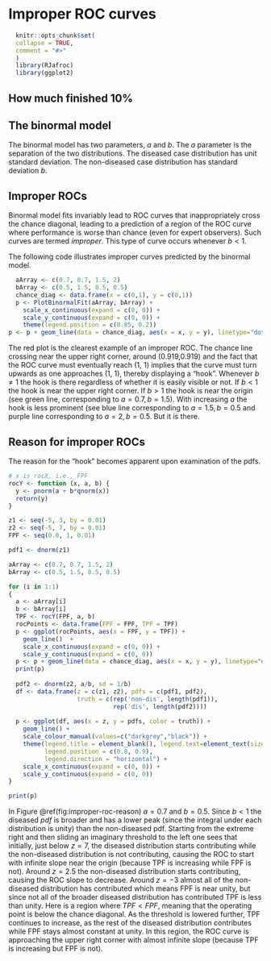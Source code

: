 # Improper ROC curves {#improper-rocs}


```r
  knitr::opts_chunk$set(
  collapse = TRUE,
  comment = "#>"
  )
  library(RJafroc)
  library(ggplot2)
```


## How much finished 10% {#improper-rocs-how-much-finished}



  
## The binormal model

The binormal model has two parameters, $a$ and $b$. The $a$ parameter is the separation of the two distributions. The diseased case distribution has unit standard deviation. The non-diseased case distribution has standard deviation $b$. 

  
## Improper ROCs

Binormal model fits invariably lead to ROC curves that inappropriately cross the chance diagonal, leading to a prediction of a region of the ROC curve where performance is worse than chance (even for expert observers). Such curves are termed *improper*. This type of curve occurs whenever $b < 1$. 


The following code illustrates improper curves predicted by the binormal model.
  
  
```r
  aArray <- c(0.7, 0.7, 1.5, 2)
  bArray <- c(0.5, 1.5, 0.5, 0.5)
  chance_diag <- data.frame(x = c(0,1), y = c(0,1))
  p <- PlotBinormalFit(aArray, bArray) +
    scale_x_continuous(expand = c(0, 0)) + 
    scale_y_continuous(expand = c(0, 0)) +
    theme(legend.position = c(0.85, 0.2))
p <- p + geom_line(data = chance_diag, aes(x = x, y = y), linetype="dotted")
```             



The red plot is the clearest example of an improper ROC. The chance line crossing near the upper right corner, around (0.919,0.919) and the fact that the ROC curve must eventually reach (1, 1) implies that the curve must turn upwards as one approaches (1, 1), thereby displaying a "hook". Whenever $b \ne 1$ the hook is there regardless of whether it is easily visible or not. If $b < 1$ the hook is near the upper right corner. If $b > 1$ the hook is near the origin (see green line, corresponding to $a = 0.7, b = 1.5$). With increasing $a$ the hook is less prominent (see blue line corresponding to $a = 1.5, b = 0.5$ and purple line corresponding to $a = 2, b = 0.5$. But it is there. 


## Reason for improper ROCs 

The reason for the "hook" becomes apparent upon examination of the pdfs. 


```r
# x is rocX, i.e., FPF
rocY <- function (x, a, b) {
  y <- pnorm(a + b*qnorm(x))
  return(y)
}

z1 <- seq(-5, 3, by = 0.01)
z2 <- seq(-5, 7, by = 0.01)
FPF <- seq(0.0, 1, 0.01)

pdf1 <- dnorm(z1)

aArray <- c(0.7, 0.7, 1.5, 2)
bArray <- c(0.5, 1.5, 0.5, 0.5)

for (i in 1:1)
{
  a <- aArray[i]
  b <- bArray[i]
  TPF <- rocY(FPF, a, b)
  rocPoints <- data.frame(FPF = FPF, TPF = TPF)
  p <- ggplot(rocPoints, aes(x = FPF, y = TPF)) + 
    geom_line()  + 
    scale_x_continuous(expand = c(0, 0)) + 
    scale_y_continuous(expand = c(0, 0)) 
  p <- p + geom_line(data = chance_diag, aes(x = x, y = y), linetype="dotted")
  print(p)
  
  pdf2 <- dnorm(z2, a/b, sd = 1/b)
  df <- data.frame(z = c(z1, z2), pdfs = c(pdf1, pdf2), 
                   truth = c(rep('non-dis', length(pdf1)), 
                             rep('dis', length(pdf2))))
  
  p <- ggplot(df, aes(x = z, y = pdfs, color = truth)) + 
    geom_line() + 
    scale_colour_manual(values=c("darkgrey","black")) + 
    theme(legend.title = element_blank(), legend.text=element_text(size=7,face="bold"), 
          legend.position = c(0.8, 0.9),
          legend.direction = "horizontal") + 
    scale_x_continuous(expand = c(0, 0)) + 
    scale_y_continuous(expand = c(0, 0)) 
}
```


```r
print(p)
```


In Figure \@ref(fig:improper-roc-reason) $a = 0.7$ and $b = 0.5$. Since $b < 1$ the diseased *pdf* is broader and has a lower peak (since the integral under each distribution is unity) than the non-diseased pdf. Starting from the extreme right and then sliding an imaginary threshold to the left one sees that initially, just below $z = 7$, the diseased distribution starts contributing while the non-diseased distribution is not contributing, causing the ROC to start with infinite slope near the origin (because TPF is increasing while FPF is not). Around $z = 2.5$ the non-diseased distribution starts contributing, causing the ROC slope to decrease. Around $z = -3$ almost all of the non-diseased distribution has contributed which means FPF is near unity, but since not all of the broader diseased distribution has contributed TPF is less than unity. Here is a region where $TPF < FPF$, meaning that the operating point is below the chance diagonal. As the threshold is lowered further, TPF continues to increase, as the rest of the diseased distribution contributes while FPF stays almost constant at unity. In this region, the ROC curve is approaching the upper right corner with almost infinite slope (because TPF is increasing but FPF is not).


